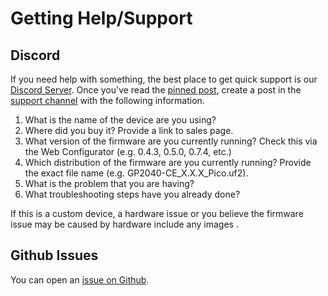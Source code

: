 # Getting Help/Support

## Discord

If you need help with something, the best place to get quick support is our [Discord Server](https://discord.gg/k2pxhke7q8). Once you've read the [pinned post](https://discord.com/channels/1049366310389289001/1132450634243772519), create a post in the [support channel](https://discord.com/channels/1049366310389289001/1132447732662018089) with the following information.

1. What is the name of the device are you using?
2. Where did you buy it? Provide a link to sales page.
3. What version of the firmware are you currently running? Check this via the Web Configurator (e.g. 0.4.3, 0.5.0, 0.7.4, etc.)
4. Which distribution of the firmware are you currently running? Provide the exact file name (e.g. GP2040-CE_X.X.X_Pico.uf2).
5. What is the problem that you are having?
6. What troubleshooting steps have you already done?

If this is a custom device, a hardware issue or you believe the firmware issue may be caused by hardware include any images .

## Github Issues

You can open an [issue on Github](https://github.com/OpenStickCommunity/GP2040-CE/issues/new/choose).
